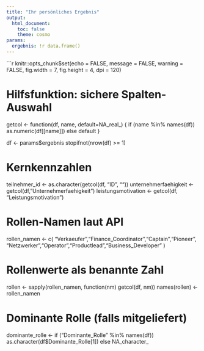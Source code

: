 ```yaml
---
title: "Ihr persönliches Ergebnis"
output:
  html_document:
    toc: false
    theme: cosmo
params:
  ergebnis: !r data.frame()
---
```


```r
knitr::opts_chunk$set(echo = FALSE, message = FALSE, warning = FALSE,
                      fig.width = 7, fig.height = 4, dpi = 120)

# Hilfsfunktion: sichere Spalten-Auswahl
getcol <- function(df, name, default=NA_real_) {
  if (name %in% names(df)) as.numeric(df[[name]]) else default
}

df <- params$ergebnis
stopifnot(nrow(df) >= 1)

# Kernkennzahlen
teilnehmer_id         <- as.character(getcol(df, "ID", ""))
unternehmerfaehigkeit <- getcol(df, "Unternehmerfaehigkeit")
leistungsmotivation   <- getcol(df, "Leistungsmotivation")

# Rollen-Namen laut API
rollen_namen <- c(
  "Verkaeufer","Finance_Coordinator","Captain","Pioneer",
  "Netzwerker","Operator","Productlead","Business_Developer"
)

# Rollenwerte als benannte Zahl
rollen <- sapply(rollen_namen, function(nm) getcol(df, nm))
names(rollen) <- rollen_namen

# Dominante Rolle (falls mitgeliefert)
dominante_rolle <- if ("Dominante_Rolle" %in% names(df)) as.character(df$Dominante_Rolle[1]) else NA_character_
